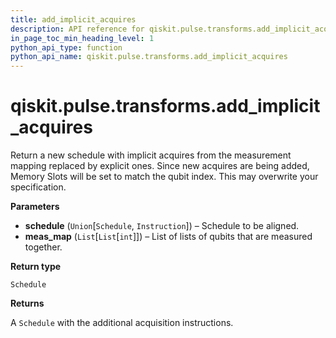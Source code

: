 ```yaml
---
title: add_implicit_acquires
description: API reference for qiskit.pulse.transforms.add_implicit_acquires
in_page_toc_min_heading_level: 1
python_api_type: function
python_api_name: qiskit.pulse.transforms.add_implicit_acquires
---
```


# qiskit.pulse.transforms.add\_implicit\_acquires

<Function id="qiskit.pulse.transforms.add_implicit_acquires" name="add_implicit_acquires" isDedicatedPage={true} github="https://github.com/qiskit/qiskit/tree/stable/0.19/qiskit/pulse/transforms/canonicalization.py" signature="add_implicit_acquires(schedule, meas_map)">
  Return a new schedule with implicit acquires from the measurement mapping replaced by explicit ones.

  <Admonition title="Warning" type="caution">
    Since new acquires are being added, Memory Slots will be set to match the qubit index. This may overwrite your specification.
  </Admonition>

  **Parameters**

  *   **schedule** (`Union`\[`Schedule`, `Instruction`]) – Schedule to be aligned.
  *   **meas\_map** (`List`\[`List`\[`int`]]) – List of lists of qubits that are measured together.

  **Return type**

  `Schedule`

  **Returns**

  A `Schedule` with the additional acquisition instructions.
</Function>

